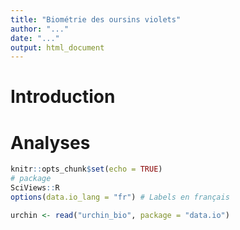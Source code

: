 ```yaml
---
title: "Biométrie des oursins violets"
author: "..."
date: "..."
output: html_document
---
```


<!--# Ce document peut être associé à un carnet de notes. Un carnet de notes débute toujours pour une brève introduction de quelques lignes qui présente le sujet de ce carnet de notes.-->

# Introduction

<!--% En vous aidant de la page d'aide associé à `urchin_bio`. Présentez en 3 à 4 phrases le sujet de ce carnet de notes.-->

# Analyses 

```r
knitr::opts_chunk$set(echo = TRUE)
# package
SciViews::R
options(data.io_lang = "fr") # Labels en français
```


<!--# Le chunk ci-dessous permet d'importer les données. La fonction read() importe le tableau `urchin_bio` depuis le package `data.io`. Ce tableau est assigné à urchin -->  

```r
urchin <- read("urchin_bio", package = "data.io")
```

<!--% Visualisez les 10 premières lignes de `urchin` -->

```r

```

<!--% Réalisez un nuage de points de la hauteur en fonction de la masse des oursins. Vous avez déjà réalisé ce graphique dans votre script R. --> 

```r

```

<!--% Décrivez le graphique ci-dessus en 5 phrases.-->


<!--% Réalisez un nuage de points de la hauteur en fonction de la masse des oursins en utilisant une transformation `log()` pour les 2 variables.-->

```r

```

<!--% Décrivez le graphique ci-dessus en 5 phrases.-->


<!--% Réalisez un nuage de points des parties solides en fonction de la masse immergée des oursins en utilisant de la couleur pour l'origine.-->

```r

```

<!--% Décrivez le graphique ci-dessus en 5 phrases.-->


<!--% Réalisez un nuage de points de la masse de la lanterne en fonction de la masse du squelette en ajoutant de la couleur pour l'origine et en modifiant la forme des points.-->

```r

```

<!--% Décrivez le graphique ci-dessus en 5 phrases.-->


<!--% C'est maintenant à vous de jouer. À partir des `19 variables` du jeu de données `urchin`, réalisez et décrivez deux nouveaux graphiques.-->

```r

```

<!--% Décrivez le graphique ci-dessus en 5 phrases.-->


<!--% Réalisez le second graphique inédit. -->

```r

```

<!--% Décrivez le graphique ci-dessus en 5 phrases.-->
